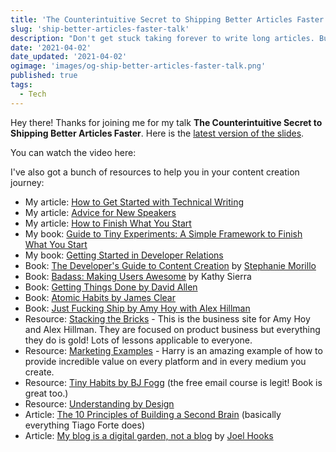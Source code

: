 ```yaml
---
title: 'The Counterintuitive Secret to Shipping Better Articles Faster: Talk Resources'
slug: 'ship-better-articles-faster-talk'
description: "Don't get stuck taking forever to write long articles. Build consistency through small wins."
date: '2021-04-02'
date_updated: '2021-04-02'
ogimage: 'images/og-ship-better-articles-faster-talk.png'
published: true
tags:
  - Tech
---
```



Hey there! Thanks for joining me for my talk **The Counterintuitive Secret to Shipping Better Articles Faster**. Here is the [latest version of the slides](https://speakerdeck.com/samjulien/the-counterintuitive-secret-to-shipping-better-articles-faster).

You can watch the video here:

<YouTube shortCode="DIG8GGg-PXw" />

I've also got a bunch of resources to help you in your content creation journey:

- My article: [How to Get Started with Technical Writing](/how-to-get-started-with-technical-writing)
- My article: [Advice for New Speakers](/advice-for-new-tech-speakers)
- My article: [How to Finish What You Start](/how-to-finish-what-you-start)
- My book: [Guide to Tiny Experiments: A Simple Framework to Finish What You Start](https://learn.samjulien.com/guide-to-tiny-experiments)
- My book: [Getting Started in Developer Relations](http://www.gettingstartedindevrel.com)
- Book: [The Developer's Guide to Content Creation](https://gumroad.com/a/709457011) by [Stephanie Morillo](https://www.stephaniemorillo.co/links)
- Book: [Badass: Making Users Awesome](https://www.amazon.com/Badass-Making-Awesome-Kathy-Sierra/dp/1491919019) by Kathy Sierra
- Book: [Getting Things Done by David Allen](https://www.amazon.com/Getting-Things-Done-Stress-Free-Productivity/dp/0142000280)
- Book: [Atomic Habits by James Clear](https://www.amazon.com/Atomic-Habits-James-Clear-audiobook/dp/B07RFSSYBH/ref=sr_1_2?dchild=1&keywords=atomic+habits&qid=1597766616&s=books&sr=1-2)
- Book: [Just Fucking Ship by Amy Hoy with Alex Hillman](https://stackingthebricks.com/just-fucking-ship/)
- Resource: [Stacking the Bricks](https://stackingthebricks.com/) - This is the business site for Amy Hoy and Alex Hillman. They are focused on product business but everything they do is gold! Lots of lessons applicable to everyone.
- Resource: [Marketing Examples](https://marketingexamples.com/) - Harry is an amazing example of how to provide incredible value on every platform and in every medium you create.
- Resource: [Tiny Habits by BJ Fogg](https://www.tinyhabits.com/) (the free email course is legit! Book is great too.)
- Resource: [Understanding by Design](https://cft.vanderbilt.edu/guides-sub-pages/understanding-by-design/)
- Article: [The 10 Principles of Building a Second Brain](https://fortelabs.co/blog/the-10-principles-of-building-a-second-brain/) (basically everything Tiago Forte does)
- Article: [My blog is a digital garden, not a blog](https://joelhooks.com/digital-garden) by [Joel Hooks](https://twitter.com/jhooks)
